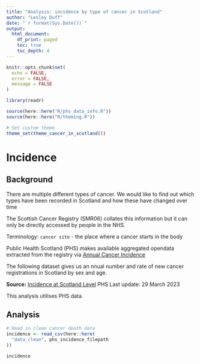 ```yaml
---
title: "Analysis: incidence by type of cancer in Scotland"
author: "Lesley Duff"
date: "`r format(Sys.Date())`"
output:
  html_document:
    df_print: paged
    toc: true
    toc_depth: 4
---
```

```r
knitr::opts_chunk$set(
  echo = FALSE,
  error = FALSE,
  message = FALSE
)
```

```r
library(readr)
```

```r
source(here::here("R/phs_data_info.R"))
source(here::here("R/theming.R"))
```

```r
# Set custom theme
theme_set(theme_cancer_in_scotland())
```



# Incidence
## Background

There are multiple different types of cancer. We would like to find out which 
types have been recorded in Scotland and how these have changed over time

The Scottish Cancer Registry (SMR06) collates this information but it can only 
be directly accessed by people in the NHS.

Terminology: `cancer site` - the place where a cancer starts in the body

Public Health Scotland (PHS) makes available aggregated opendata extracted from 
the registry via 
[Annual Cancer Incidence](https://www.opendata.nhs.scot/dataset/annual-cancer-incidence)

The following dataset gives us an nnual number and rate of new cancer 
registrations in Scotland by sex and age.

**Source:**  [Incidence at Scotland Level](https://www.opendata.nhs.scot/dataset/c2c59eb1-3aff-48d2-9e9c-60ca8605431d/resource/72c852b8-ee28-4fd8-84a9-5f415f4bc325/download/opendata_inc9721_scotland.csv)
PHS Last update: 29 March 2023
 
This analysis utilises PHS data.

## Analysis

```r
# Read in clean cancer death data
incidence <- read_csv(here::here(
  "data_clean", phs_incidence_filepath
))
```

```r
incidence
```

